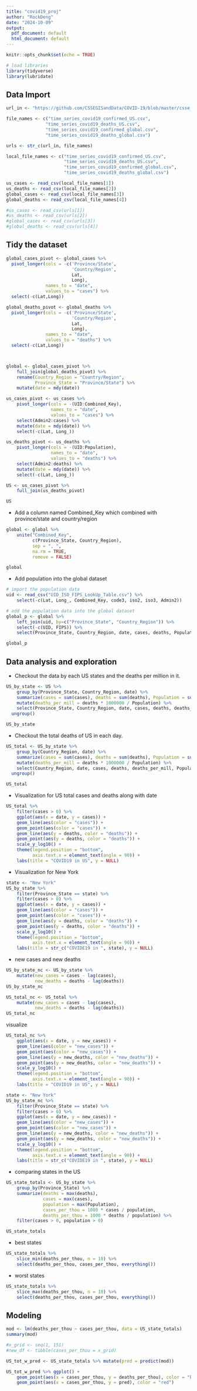 ```yaml
---
title: "covid19_proj"
author: "RockDeng"
date: "2024-10-09"
output:
  pdf_document: default
  html_document: default
---
```


```r
knitr::opts_chunk$set(echo = TRUE)
```

```r
# load libraries
library(tidyverse)
library(lubridate)
```
## Data Import

```r
url_in <- "https://github.com/CSSEGISandData/COVID-19/blob/master/csse_covid_19_data/csse_covid_19_time_series/"

file_names <- c("time_series_covid19_confirmed_US.csv",
               "time_series_covid19_deaths_US.csv",
               "time_series_covid19_confirmed_global.csv",
               "time_series_covid19_deaths_global.csv")

urls <- str_c(url_in, file_names)

local_file_names <- c("time_series_covid19_confirmed_US.csv",
                      "time_series_covid19_deaths_US.csv",
                      "time_series_covid19_confirmed_global.csv",
                      "time_series_covid19_deaths_global.csv")

```

```r
us_cases <- read_csv(local_file_names[1])
us_deaths <- read_csv(local_file_names[2])
global_cases <- read_csv(local_file_names[3])
global_deaths <- read_csv(local_file_names[4])

#us_cases <- read_csv(urls[1])
#us_deaths <- read_csv(urls[2])
#global_cases <- read_csv(urls[3])
#global_deaths <- read_csv(urls[4])

```

## Tidy the dataset

```r
global_cases_pivot <- global_cases %>%
  pivot_longer(cols = -c('Province/State',
                         'Country/Region',
                         Lat, 
                         Long),
               names_to = "date",
               values_to = "cases") %>%
  select(-c(Lat,Long))

global_deaths_pivot <- global_deaths %>%
  pivot_longer(cols = -c('Province/State',
                         'Country/Region',
                         Lat, 
                         Long),
               names_to = "date",
               values_to = "deaths") %>%
  select(-c(Lat,Long))




```
```r
global <- global_cases_pivot %>%
    full_join(global_deaths_pivot) %>%
    rename(Country_Region = "Country/Region",
           Province_State = "Province/State") %>%
    mutate(date = mdy(date))
```

```r
us_cases_pivot <- us_cases %>%
    pivot_longer(cols = -(UID:Combined_Key),
                 names_to = "date",
                 values_to = "cases") %>%
    select(Admin2:cases) %>%
    mutate(date = mdy(date)) %>%
    select(-c(Lat, Long_))

us_deaths_pivot <- us_deaths %>%
    pivot_longer(cols = -(UID:Population),
                 names_to = "date",
                 values_to = "deaths") %>%
    select(Admin2:deaths) %>%
    mutate(date = mdy(date)) %>%
    select(-c(Lat, Long_))
```

```r
US <- us_cases_pivot %>%
    full_join(us_deaths_pivot)

US
```

* Add a column named Combined_Key which combined with province/state and country/region

```r
global <- global %>%
    unite("Combined_Key", 
          c(Province_State, Country_Region),
          sep = ", ",
          na.rm = TRUE,
          remove = FALSE)

global
```

* Add population into the global dataset
```r
# import the population data
uid <- read_csv("UID_ISO_FIPS_LookUp_Table.csv") %>%
    select(-c(Lat, Long_, Combined_Key, code3, iso2, iso3, Admin2))

# add the population data into the global dataset
global_p <- global %>%
    left_join(uid, by=c("Province_State", "Country_Region")) %>%
    select(-c(UID, FIPS)) %>%
    select(Province_State, Country_Region, date, cases, deaths, Population, Combined_Key)

global_p
```


## Data analysis and exploration

* Checkout the data by each US states and the deaths per million in it.
```r
US_by_state <- US %>%
    group_by(Province_State, Country_Region, date) %>%
    summarize(cases = sum(cases), deaths = sum(deaths), Population = sum(Population)) %>%
    mutate(deaths_per_mill = deaths * 1000000 / Population) %>%
    select(Province_State, Country_Region, date, cases, deaths, deaths_per_mill, Population) %>%
  ungroup()

US_by_state
```


* Checkout the total deaths of US in each day.
```r
US_total <- US_by_state %>%
    group_by(Country_Region, date) %>%
    summarize(cases = sum(cases), deaths = sum(deaths), Population = sum(Population)) %>%
    mutate(deaths_per_mill = deaths * 1000000 / Population) %>%
    select(Country_Region, date, cases, deaths, deaths_per_mill, Population) %>%
  ungroup()

US_total
```

* Visualization for US total cases and deaths along with date
```r
US_total %>%
    filter(cases > 0) %>%
    ggplot(aes(x = date, y = cases)) +
    geom_line(aes(color = "cases")) +
    geom_point(aes(color = "cases")) +
    geom_line(aes(y = deaths, color = "deaths")) +
    geom_point(aes(y = deaths, color = "deaths")) + 
    scale_y_log10() +
    theme(legend.position = "bottom",
          axis.text.x = element_text(angle = 90)) +
    labs(title = "COVID19 in US", y = NULL)
```

* Visualization for New York
```r
state <- "New York"
US_by_state %>%
    filter(Province_State == state) %>%
    filter(cases > 0) %>%
    ggplot(aes(x = date, y = cases)) +
    geom_line(aes(color = "cases")) +
    geom_point(aes(color = "cases")) +
    geom_line(aes(y = deaths, color = "deaths")) + 
    geom_point(aes(y = deaths, color = "deaths")) +
    scale_y_log10() +
    theme(legend.position = "bottom",
          axis.text.x = element_text(angle = 90)) +
    labs(title = str_c("COVIDE19 in ", state), y = NULL)
```

* new cases and new deaths
```r
US_by_state_nc <- US_by_state %>%
    mutate(new_cases = cases - lag(cases),
           new_deaths = deaths - lag(deaths))
US_by_state_nc

US_total_nc <- US_total %>%
    mutate(new_cases = cases - lag(cases),
           new_deaths = deaths - lag(deaths))
US_total_nc
```
visualize
```r
US_total_nc %>%
    ggplot(aes(x = date, y = new_cases)) +
    geom_line(aes(color = "new_cases")) +
    geom_point(aes(color = "new_cases")) +
    geom_line(aes(y = new_deaths, color = "new_deaths")) +
    geom_point(aes(y = new_deaths, color = "new_deaths")) + 
    scale_y_log10() +
    theme(legend.position = "bottom",
          axis.text.x = element_text(angle = 90)) +
    labs(title = "COVID19 in US", y = NULL)
```

```r
state <- "New York"
US_by_state_nc %>%
    filter(Province_State == state) %>%
    filter(cases > 0) %>%
    ggplot(aes(x = date, y = new_cases)) +
    geom_line(aes(color = "new_cases")) +
    geom_point(aes(color = "new_cases")) +
    geom_line(aes(y = new_deaths, color = "new_deaths")) + 
    geom_point(aes(y = new_deaths, color = "new_deaths")) +
    scale_y_log10() +
    theme(legend.position = "bottom",
          axis.text.x = element_text(angle = 90)) +
    labs(title = str_c("COVIDE19 in ", state), y = NULL)
```

* comparing states in the US
```r
US_state_totals <- US_by_state %>%
    group_by(Province_State) %>%
    summarize(deaths = max(deaths), 
              cases = max(cases), 
              population = max(Population), 
              cases_per_thou = 1000 * cases / population, 
              deaths_per_thou = 1000 * deaths / population) %>%
    filter(cases > 0, population > 0)

US_state_totals
```

* best states
```r
US_state_totals %>%
    slice_min(deaths_per_thou, n = 10) %>%
    select(deaths_per_thou, cases_per_thou, everything())

```

* worst states
```r
US_state_totals %>%
    slice_max(deaths_per_thou, n = 10) %>%
    select(deaths_per_thou, cases_per_thou, everything())
```





## Modeling
```r
mod <- lm(deaths_per_thou ~ cases_per_thou, data = US_state_totals)
summary(mod)
```


```r
#x_grid <- seq(1, 151)
#new_df <- tibble(cases_per_thou = x_grid)

US_tot_w_pred <- US_state_totals %>% mutate(pred = predict(mod))

US_tot_w_pred %>% ggplot() + 
    geom_point(aes(x = cases_per_thou, y = deaths_per_thou), color = "blue") +
    geom_point(aes(x = cases_per_thou, y = pred), color = "red")
```

